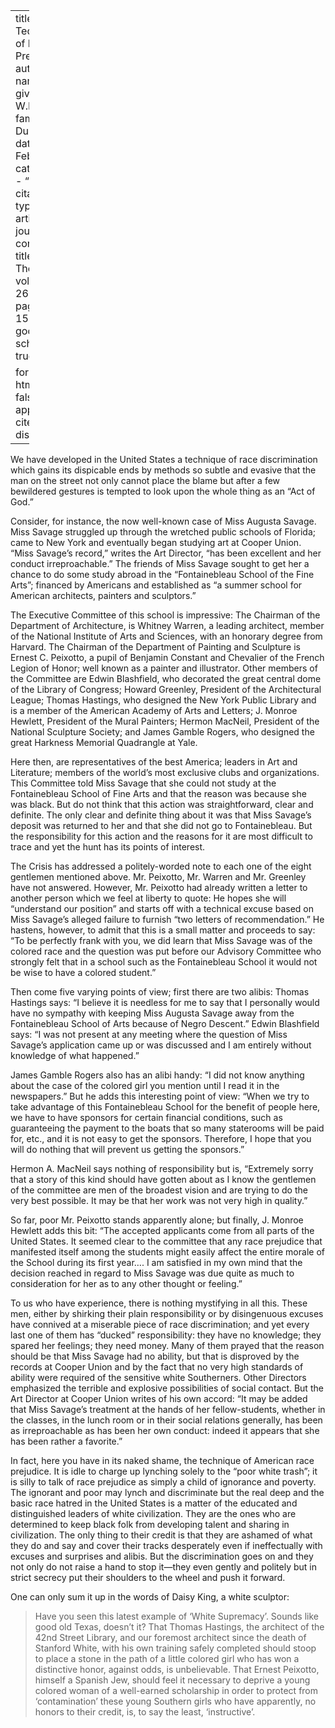 
---
title: 'The Technique of Race Prejudice'
author:
  - name:
      given: W.E.B.
      family: Du Bois
date: Feb. 1923
categories: 
  - ""
citation: 
  type: article-journal
  container-title: The Crisis
  volume: 26
  issue: 4
  page: 152-154
google-scholar: true

format:
  html:
    toc: false
    appendix-cite-as: display
---


We have developed in the United States a technique of race discrimination which gains its dispicable ends by methods so subtle and evasive that the man on the street not only cannot place the blame but after a few bewildered gestures is tempted to look upon the whole thing as an "Act of God."

Consider, for instance, the now well-known case of Miss Augusta Savage. Miss Savage struggled up through the wretched public schools of Florida; came to New York and eventually began studying art at Cooper Union. "Miss Savage's record," writes the Art Director, "has been excellent and her conduct irreproachable." The friends of Miss Savage sought to get her a chance to do some study abroad in the "Fontainebleau School of the Fine Arts"; financed by Americans and established as "a summer school for American architects, painters and sculptors."

The Executive Committee of this school is impressive: The Chairman of the Department of Architecture, is Whitney Warren, a leading architect, member of the National Institute of Arts and Sciences, with an honorary degree from Harvard. The Chairman of the Department of Painting and Sculpture is Ernest C. Peixotto, a pupil of Benjamin Constant and Chevalier of the French Legion of Honor; well known as a painter and illustrator. Other members of the Committee are Edwin Blashfield, who decorated the great central dome of the Library of Congress; Howard Greenley, President of the Architectural League; Thomas Hastings, who designed the New York Public Library and is a member of the American Academy of Arts and Letters; J. Monroe Hewlett, President of the Mural Painters; Hermon MacNeil, President of the National Sculpture Society; and James Gamble Rogers, who designed the great Harkness Memorial Quadrangle at Yale.

Here then, are representatives of the best America; leaders in Art and Literature; members of the world's most exclusive clubs and organizations. This Committee told Miss Savage that she could not study at the Fontainebleau School of Fine Arts and that the reason was because she was black. But do not think that this action was straightforward, clear and definite. The only clear and definite thing about it was that Miss Savage's deposit was returned to her and that she did not go to Fontainebleau. But the responsibility for this action and the reasons for it are most difficult to trace and yet the hunt has its points of interest.

<span class="small-caps">The Crisis</span> has addressed a politely-worded note to each one of the eight gentlemen mentioned above. Mr. Peixotto, Mr. Warren and Mr. Greenley have not answered. However, Mr. Peixotto had already written a letter to another person which we feel at liberty to quote: He hopes she will "understand our position" and starts off with a technical excuse based on Miss Savage's alleged failure to furnish "two letters of recommendation." He hastens, however, to admit that this is a small matter and proceeds to say: "To be perfectly frank with you, we did learn that Miss Savage was of the colored race and the question was put before our Advisory Committee who strongly felt that in a school such as the Fontainebleau School it would not be wise to have a colored student."

Then come five varying points of view; first there are two alibis: Thomas Hastings says: "I believe it is needless for me to say that I personally would have no sympathy with keeping Miss Augusta Savage away from the Fontainebleau School of Arts because of Negro Descent." Edwin Blashfield says: "I was not present at any meeting where the question of Miss Savage's application came up or was discussed and I am entirely without knowledge of what happened."

James Gamble Rogers also has an alibi handy: "I did not know anything about the case of the colored girl you mention until I read it in the newspapers." But he adds this interesting point of view: "When we try to take advantage of this Fontainebleau School for the benefit of people here, we have to have sponsors for certain financial conditions, such as guaranteeing the payment to the boats that so many staterooms will be paid for, etc., and it is not easy to get the sponsors. Therefore, I hope that you will do nothing that will prevent us getting the sponsors." 

Hermon A. MacNeil says nothing of responsibility but is, "Extremely sorry that a story of this kind should have gotten about as I know the gentlemen of the committee are men of the broadest vision and are trying to do the very best possible. It may be that her work was not very high in quality."

So far, poor Mr. Peixotto stands apparently alone; but finally, J. Monroe Hewlett adds this bit: "The accepted applicants come from all parts of the United States. It seemed clear to the committee that any race prejudice that manifested itself among the students might easily affect the entire morale of the School during its first year.... I am satisfied in my own mind that the decision reached in regard to Miss Savage was due quite as much to consideration for her as to any other thought or feeling."

To us who have experience, there is nothing mystifying in all this. These men, either by shirking their plain responsibility or by disingenuous excuses have connived at a miserable piece of race discrimination; and yet every last one of them has "ducked" responsibility: they have no knowledge; they spared her feelings; they need money. Many of them prayed that the reason should be that Miss Savage had no ability, but that is disproved by the records at Cooper Union and by the fact that no very high standards of ability were required of the sensitive white Southerners. Other Directors emphasized the terrible and explosive possibilities of social contact. But the Art Director at Cooper Union writes of his own accord: "It may be added that Miss Savage's treatment at the hands of her fellow-students, whether in the classes, in the lunch room or in their social relations generally, has been as irreproachable as has been her own conduct: indeed it appears that she has been rather a favorite."

In fact, here you have in its naked shame, the technique of American race prejudice. It is idle to charge up lynching solely to the "poor white trash"; it is silly to talk of race prejudice as simply a child of ignorance and poverty. The ignorant and poor may lynch and discriminate but the real deep and the basic race hatred in the United States is a matter of the educated and distinguished leaders of white civilization. They are the ones who are determined to keep black folk from developing talent and sharing in civilization. The only thing to their credit is that they are ashamed of what they do and say and cover their tracks desperately even if ineffectually with excuses and surprises and alibis. But the discrimination goes on and they not only do not raise a hand to stop it—they even gently and politely but in strict secrecy put their shoulders to the wheel and push it forward.

One can only sum it up in the words of Daisy King, a white sculptor:

> Have you seen this latest example of 'White Supremacy'. Sounds like good old Texas, doesn't it? That Thomas Hastings, the architect of the 42nd Street Library, and our foremost architect since the death of Stanford White, with his own training safely completed should stoop to place a stone in the path of a little colored girl who has won a distinctive honor, against odds, is unbelievable. That Ernest Peixotto, himself a Spanish Jew, should feel it necessary to deprive a young colored woman of a well-earned scholarship in order to protect from 'contamination' these young Southern girls who have apparently, no honors to their credit, is, to say the least, 'instructive'.

